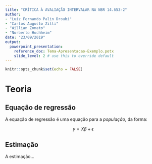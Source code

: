 ```yaml
---
title: "CRÍTICA À AVALIAÇÃO INTERVALAR NA NBR 14.653-2"
author: 
- "Luiz Fernando Palin Droubi"
- "Carlos Augusto Zilli"
- "Willian Zonato"
- "Norberto Hochheim"
date: "23/09/2019"
output:
  powerpoint_presentation:
    reference_doc: Tema-Apresentacao-Exemplo.potx
    slide_level: 2 # use this to override default
---
```


```r
knitr::opts_chunk$set(echo = FALSE)
```

# Teoria

## Equação de regressão

A equação de regressão é uma equação para a *população*, da forma:  


$$y = X\beta + \epsilon$$  




## Estimação

A estimação...
